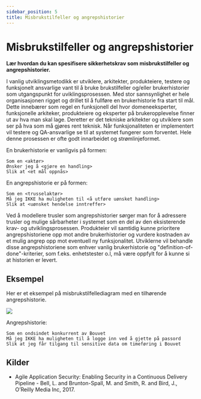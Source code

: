 ```yaml
---
sidebar_position: 5
title: Misbrukstilfeller og angrepshistorier
---
```

# Misbrukstilfeller og angrepshistorier

__Lær hvordan du kan spesifisere sikkerhetskrav som misbrukstilfeller og angrepshistorier.__

I vanlig utviklingsmetodikk er utviklere, arkitekter, produkteiere, testere og funksjonelt ansvarlige vant til å bruke brukstilfeller og/eller brukerhistorier som utgangspunkt for uviklingsprosessen. Med stor sannsynlighet er hele organisasjonen rigget og drillet til å fullføre en brukerhistorie fra start til mål. Dette innebærer som regel en funksjonell del hvor domeneeksperter, funksjonelle arkiteker, produkteiere og eksperter på brukeropplevelse finner ut av hva man skal lage. Deretter er det tekniske arkitekter og utviklere som ser på hva som må gjøres rent teknisk. Når funksjonaliteten er implementert vil testere og QA-ansvarlige se til at systemet fungerer som forventet. Hele denne prosessen er ofte godt innarbeidet og strømlinjeformet.

En brukerhistorie er vanligvis på formen:

    Som en <aktør>
    Ønsker jeg å <gjøre en handling>
    Slik at <et mål oppnås>

En angrepshistorie er på formen:

    Som en <trusselaktør>
    Må jeg IKKE ha muligheten til <å utføre uønsket handling>
    Slik at <uønsket hendelse inntreffer>

Ved å modellere trusler som angrepshistorier sørger man for å adressere trusler og mulige sårbarheter i systemet som en del av den eksisterende krav- og utviklingsprosessen.
Produkteier vil samtidig kunne prioritere angrepshistoriene opp mot andre brukerhistorier og vurdere kostnaden av et mulig angrep opp mot eventuell ny funksjonalitet. Utviklerne vil behandle disse angrepshistoriene som enhver vanlig brukerhistorie og "definition-of-done"-kriterier, som f.eks. enhetstester o.l, må være oppfylt for å kunne si at historien er levert.

## Eksempel

Her er et eksempel på misbrukstilfellediagram med en tilhørende angrepshistorie.

![](misbrukstilfellediagram.png)

Angrepshistorie:

    Som en ondsindet konkurrent av Bouvet
    Må jeg IKKE ha muligheten til å logge inn ved å gjette på passord
    Slik at jeg får tilgang til sensitive data om timeføring i Bouvet

## Kilder

- Agile Application Security: Enabling Security in a Continuous Delivery Pipeline - Bell, L. and Brunton-Spall, M. and Smith, R. and Bird, J., O’Reilly Media Inc, 2017.
